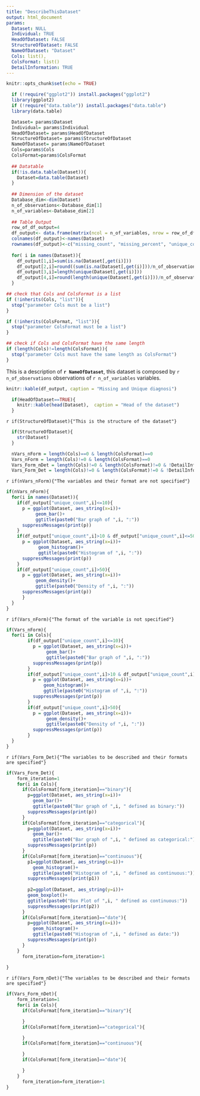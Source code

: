 ```yaml
---
title: "DescribeThisDataset"
output: html_document
params:
  Dataset: NULL
  Individual: TRUE
  HeadOfDataset: FALSE
  StructureOfDataset: FALSE
  NameOfDataset: "Dataset"
  Cols: list(),
  ColsFormat: list()
  DetailInformation: TRUE
---
```


```r
knitr::opts_chunk$set(echo = TRUE)
```

```r
  if (!require("ggplot2")) install.packages("ggplot2") 
  library(ggplot2)
  if (!require("data.table")) install.packages("data.table")
  library(data.table)
```

```r
  Dataset= params$Dataset
  Individual= params$Individual
  HeadOfDataset= params$HeadOfDataset
  StructureOfDataset= params$StructureOfDataset
  NameOfDataset= params$NameOfDataset
  Cols=params$Cols
  ColsFormat=params$ColsFormat
  
  ## Datatable
  if(!is.data.table(Dataset)){
    Dataset=data.table(Dataset)
  }
  
  ## Dimension of the dataset
  Database_dim<-dim(Dataset)
  n_of_observations<-Database_dim[1]
  n_of_variables<-Database_dim[2]
  
  ## Table Output
  row_of_df_output=4
  df_output<- data.frame(matrix(ncol = n_of_variables, nrow = row_of_df_output))
  colnames(df_output)<-names(Dataset)
  rownames(df_output)<-c("missing_count", "missing_percent", "unique_count", "unique_rate")
  
  for( i in names(Dataset)){
    df_output[1,i]=sum(is.na(Dataset[,get(i)]))
    df_output[2,i]=round((sum(is.na(Dataset[,get(i)]))/n_of_observations)*100, 2)
    df_output[3,i]=length(unique(Dataset[,get(i)]))
    df_output[4,i]=round(length(unique(Dataset[,get(i)]))/n_of_observations, 2)
  }
```

```r
## check that Cols and ColsFormat is a list 
if (!inherits(Cols, "list")){  
  stop("parameter Cols must be a list")
}

if (!inherits(ColsFormat, "list")){  
  stop("parameter ColsFormat must be a list")
}

## check if Cols and ColsFormat have the same length
if (length(Cols)!=length(ColsFormat)){  
  stop("parameter Cols must have the same length as ColsFormat")
}
```

This is a description of  **`r NameOfDataset`**, this dataset is composed by `r n_of_observations` observations of  `r n_of_variables` variables.
```r
knitr::kable(df_output, caption = "Missing and Unique diagnosi")
```
 
```r
  if(HeadOfDataset==TRUE){
    knitr::kable(head(Dataset),  caption = "Head of the dataset")
  }
```

`r if(StructureOfDataset){"This is the structure of the dataset"}`
```r
  if(StructureOfDataset){
    str(Dataset)
  }
```

```r
  nVars_nForm = length(Cols)==0 & length(ColsFormat)==0 
  Vars_nForm = length(Cols)!=0 & length(ColsFormat)==0 
  Vars_Form_nDet = length(Cols)!=0 & length(ColsFormat)!=0 & !DetailInformation 
  Vars_Form_Det = length(Cols)!=0 & length(ColsFormat)!=0 & !DetailInformation 
```

`r if(nVars_nForm){"The variables and their format are not specified"}`
```r
if(nVars_nForm){  
  for(i in names(Dataset)){
    if(df_output["unique_count",i]<=10){
      p = ggplot(Dataset, aes_string(x=i))+
           geom_bar()+
           ggtitle(paste0("Bar graph of ",i, ":"))
      suppressMessages(print(p))
    }
    if(df_output["unique_count",i]>10 & df_output["unique_count",i]<=50){
      p = ggplot(Dataset, aes_string(x=i))+
            geom_histogram()+
            ggtitle(paste0("Histogram of ",i, ":"))
      suppressMessages(print(p))
    }
    if(df_output["unique_count",i]>50){
      p = ggplot(Dataset, aes_string(x=i))+
           geom_density()+
           ggtitle(paste0("Density of ",i, ":"))
      suppressMessages(print(p))
      }
  }
}
```

`r if(Vars_nForm){"The format of the variable is not specified"}`
```r
if(Vars_nForm){
  for(i in Cols){
        if(df_output["unique_count",i]<=10){
          p = ggplot(Dataset, aes_string(x=i))+
               geom_bar()+
               ggtitle(paste0("Bar graph of ",i, ":"))
          suppressMessages(print(p))
        }
        if(df_output["unique_count",i]>10 & df_output["unique_count",i]<=50){
          p = ggplot(Dataset, aes_string(x=i))+
              geom_histogram()+
              ggtitle(paste0("Histogram of ",i, ":"))
          suppressMessages(print(p))
        }
        if(df_output["unique_count",i]>50){
          p = ggplot(Dataset, aes_string(x=i))+
               geom_density()+
               ggtitle(paste0("Density of ",i, ":"))
          suppressMessages(print(p))
        }
  }
}
```

`r if(Vars_Form_Det){"The variables to be described and their formats are specified"}`
```r
if(Vars_Form_Det){
    form_iteration=1
    for(i in Cols){
      if(ColsFormat[form_iteration]=="binary"){
        p=ggplot(Dataset, aes_string(x=i))+
          geom_bar()+
          ggtitle(paste0("Bar graph of ",i, " defined as binary:"))
        suppressMessages(print(p))
      }
      if(ColsFormat[form_iteration]=="categorical"){
        p=ggplot(Dataset, aes_string(x=i))+
          geom_bar()+
          ggtitle(paste0("Bar graph of ",i, " defined as categorical:"))
        suppressMessages(print(p))
      }
      if(ColsFormat[form_iteration]=="continuous"){
        p1=ggplot(Dataset, aes_string(x=i))+
          geom_histogram()+
          ggtitle(paste0("Histogram of ",i, " defined as continuous:"))
        suppressMessages(print(p1))
        
        p2=ggplot(Dataset, aes_string(y=i))+
        geom_boxplot()+
        ggtitle(paste0("Box Plot of ",i, " defined as continuous:"))
        suppressMessages(print(p2))
      }
      if(ColsFormat[form_iteration]=="date"){
        p=ggplot(Dataset, aes_string(x=i))+
          geom_histogram()+
          ggtitle(paste0("Histogram of ",i, " defined as date:"))
        suppressMessages(print(p))
      }
    }
      form_iteration=form_iteration+1
    
}
```

`r if(Vars_Form_nDet){"The variables to be described and their formats are specified"}`
```r
if(Vars_Form_nDet){
    form_iteration=1
    for(i in Cols){
      if(ColsFormat[form_iteration]=="binary"){

      }
      if(ColsFormat[form_iteration]=="categorical"){

      }
      if(ColsFormat[form_iteration]=="continuous"){

      }
      if(ColsFormat[form_iteration]=="date"){

      }
    }
      form_iteration=form_iteration+1
}
```